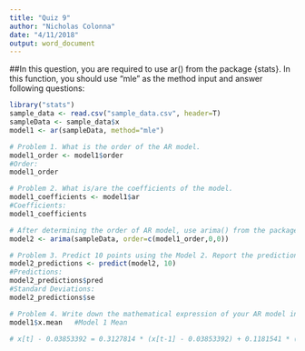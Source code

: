 ```yaml
---
title: "Quiz 9"
author: "Nicholas Colonna"
date: "4/11/2018"
output: word_document
---
```

##In this question, you are required to use ar() from the package {stats}. In this function, you should use "mle" as the method input and answer following questions:

```r
library("stats")
sample_data <- read.csv("sample_data.csv", header=T)
sampleData <- sample_data$x
model1 <- ar(sampleData, method="mle")

# Problem 1. What is the order of the AR model.
model1_order <- model1$order
#Order:
model1_order

# Problem 2. What is/are the coefficients of the model.
model1_coefficients <- model1$ar
#Coefficients:
model1_coefficients

# After determining the order of AR model, use arima() from the package {stats} to build a model and call it Model 2.
model2 <- arima(sampleData, order=c(model1_order,0,0))

# Problem 3. Predict 10 points using the Model 2. Report the predictions and standard deviations. 
model2_predictions <- predict(model2, 10)
#Predictions:
model2_predictions$pred
#Standard Deviations:
model2_predictions$se

# Problem 4. Write down the mathematical expression of your AR model in comments
model1$x.mean   #Model 1 Mean

# x[t] - 0.03853392 = 0.3127814 * (x[t-1] - 0.03853392) + 0.1181541 * (x[t-2] - 0.03853392) - 0.2098132 * (x[t-3] - 0.03853392) + 0.5823371 * (x[t-4] - 0.03853392) + e[t]

```